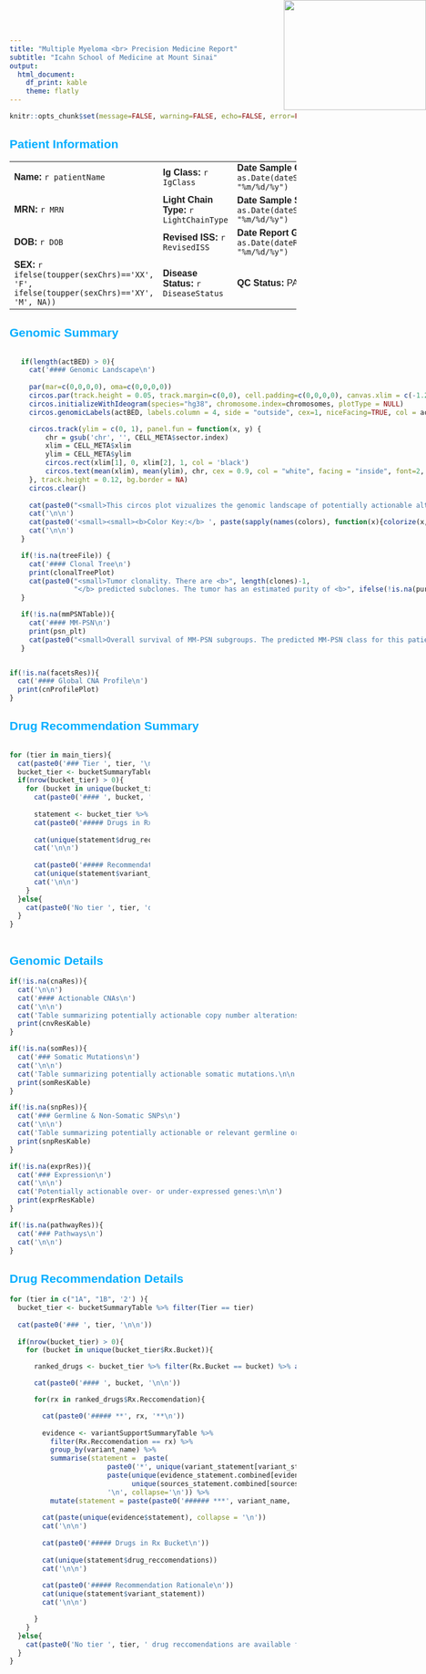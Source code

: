 ```yaml
---
title: "Multiple Myeloma <br> Precision Medicine Report"
subtitle: "Icahn School of Medicine at Mount Sinai"
output:
  html_document:
    df_print: kable
    theme: flatly
---
```


<img src="assets/MS_RGB_Hrztl.png" width="250" height="193" style="position:absolute;top:0px;right:0px;" />

<style type="text/css">

th {
  background-color: #00AEFF;
  color: white;
}

body{ 
    font-family: Arial;
  }

h2{
    color: #00AEFF;
}

</style>

```r
knitr::opts_chunk$set(message=FALSE, warning=FALSE, echo=FALSE, error=FALSE, dev = "svg")
```


## Patient Information

|  |  |  |  |
|-|-|-|-|
| **Name:** `r patientName` | **Ig Class:** `r IgClass` | **Date Sample Collected:** `r as.Date(dateSampleCollected, "%m/%d/%y")` |
| **MRN:** `r MRN` | **Light Chain Type:** `r LightChainType` | **Date Sample Sequenced:** `r as.Date(dateSampleSequenced, "%m/%d/%y")` |
| **DOB:** `r DOB` | **Revised ISS:** `r RevisedISS` | **Date Report Generated:** `r as.Date(dateReportGenerated, "%m/%d/%y")` |
| **SEX:** `r ifelse(toupper(sexChrs)=='XX', 'F', ifelse(toupper(sexChrs)=='XY', 'M', NA))` | **Disease Status:** `r DiseaseStatus` | **QC Status:** PASS |


## Genomic Summary


:::::{style="display: grid; grid-template-columns: 1fr 1fr; grid-column-gap: 10px;"}

::::{}

:::{style="display: grid; grid-template-columns: 1fr 1fr; grid-column-gap: 10px;"}

```r
if(!is.na(tmbMat)){
  cat('#### Tumor Mutation Burden\n')
  print(tmbPlot)
  cat(paste0("<small>Tumor Mutation Burden (TMB) is reported as the number of nonsilent somatic mutations per megabase of DNA sequenced (Muts/MB). This patient's tumor has a calculated TMB of <b>", mutBurden, ' nonsilent Muts/MB. </b></small>'))
}
```

```r
if(!is.na(scarMat)){
  cat('#### SCAR HRD Score\n')
  print(scarPlot)
  cat(paste0("<small>The scarHRD score is reported as the total number of HRD, telomeric allelic imbalance (AI), or LST events found in the sample. HRD, or homologous repair deficiency, is a measure of genomic instability. In multiple myeloma, it has been proposed as a potential prognostic marker. Genomic instability is also associated with response to certain drugs. This patient's tumor has a calculated HRD score of <b>", scarScore, '</b>.</small>'))
}
```

```r
if(!is.na(msiMat)){
  cat('#### MSI Score\n')
  print(msiPlot)
  cat(paste0("<small>The microsatellite instability (MSI) of a tumor is a proxy measure for genomic instability (PMID: 31956294). This patient's tumor has a calculated MSI score of <b>", msiVal, '</b>in the <b>', msiCat, "</b> category.</small>"))
}
```

```r
if(!is.na(gep70df)){
  cat('#### GEP70 Score\n')
  print(gepPlot)
  cat(paste0('<small> The GEP70 Score is a 70-gene prognostic score corresponding to risk of relapse and overall survival probability (PMID: 24885236). This patient has a GEP70 risk score of <b>', riskScore, '</b> which falls into the <b>', riskCat, '</b> risk category </small>'))
}
```

```r
if(!is.na(seliMat)){
  cat('#### Selinexor Signature\n')
  print(seliPlot)
  cat(paste0("<small>The seline-score gene expression signature is a combined measure of the expression of WNT10A, ETV7, and DUSP1. Upregulation of these three genes is associated with better probability of response to selinexor. This patient's tumor has a calculated seline-score of <b>", seliScore, '</b>.</small>'))
}
```

:::

:::{style="display: grid; grid-template-columns: 1fr 1fr; grid-column-gap: 10px;"}

```r
if(!is.na(zscoredf)){
  cat('#### BCL2 Expression\n')
  print(expressionPlotList$BCL2)
  cat(paste0("<small>BCL2 gene expression of the patient (blue bar) compared within the rest of the MSSM cohort. High expression of the anti-apoptotic protein BCL2 is correlated with response to the drug Venetoclax (PMID: 30069633, PMID: 30076373).</small>"))
}
```


```r
if(!is.na(zscoredf)){
  cat('#### MCL1 Expression\n')
  print(expressionPlotList$MCL1)
  cat(paste0("<small>MCL1 gene expression of the patient (blue bar) compared within the rest of the MSSM cohort. High expression of MCL1 is correlated with resistance to the drug Venetoclax.</small>"))
}
```

```r
if(!is.na(zscoredf)){
  cat('#### BCMA Expression\n')
  print(expressionPlotList$TNFRSF17)
  cat(paste0("<small>BCMA gene expression of the patient (blue bar) compared within the rest of the MSSM cohort. BCMA is the target of anti-BCMA CAR-T therapy.</small>"))
}
```

```r
if(!is.na(zscoredf)){
  cat('#### GPRC5D Expression\n')
  print(expressionPlotList$GPRC5D)
  cat(paste0("<small>GPRC5D gene expression of the patient (blue bar) compared within the rest of the MSSM cohort.</small>"))
}
```

:::

::::

::::{}

```r
if(length(actBED) > 0){
  cat('#### Genomic Landscape\n')
  
  par(mar=c(0,0,0,0), oma=c(0,0,0,0))
  circos.par(track.height = 0.05, track.margin=c(0,0), cell.padding=c(0,0,0,0), canvas.xlim = c(-1.25, 1.25), canvas.ylim = c(-1.25, 1.25))
  circos.initializeWithIdeogram(species="hg38", chromosome.index=chromosomes, plotType = NULL)
  circos.genomicLabels(actBED, labels.column = 4, side = "outside", cex=1, niceFacing=TRUE, col = actBED[[6]], line_col = actBED[[6]])

  circos.track(ylim = c(0, 1), panel.fun = function(x, y) {
      chr = gsub('chr', '', CELL_META$sector.index)
      xlim = CELL_META$xlim
      ylim = CELL_META$ylim
      circos.rect(xlim[1], 0, xlim[2], 1, col = 'black')
      circos.text(mean(xlim), mean(ylim), chr, cex = 0.9, col = "white", facing = "inside", font=2, niceFacing = TRUE)
  }, track.height = 0.12, bg.border = NA)
  circos.clear()
  
  cat(paste0("<small>This circos plot vizualizes the genomic landscape of potentially actionable alterations across the patient's genome. Each segment on the circle is a chromosome and actionable alterations found in this patient are labeled on the plot with respect to their genomic coordnates, color coded by the type of alteration observed.</small>\n"))
  cat('\n\n')
  cat(paste0('<small><small><b>Color Key:</b> ', paste(sapply(names(colors), function(x){colorize(x, colors[x])}), collapse=' '), '</small></small>'))
  cat('\n\n')
}
```

```r
if(!is.na(treeFile)) {
  cat('#### Clonal Tree\n')
  print(clonalTreePlot)
  cat(paste0("<small>Tumor clonality. There are <b>", length(clones)-1, 
             "</b> predicted subclones. The tumor has an estimated purity of <b>", ifelse(!is.na(purity), round(purity*100, 2), "NA"), "%</b>. </small>"))
}
```

```r
if(!is.na(mmPSNTable)){
  cat('#### MM-PSN\n')
  print(psn_plt)
  cat(paste0("<small>Overall survival of MM-PSN subgroups. The predicted MM-PSN class for this patient's tumor is <b>", mmPSNPredictedClass, "</b>. Based on the MMRF COMMPASS dataset, newly diagnosed patients with tumors in this subclass have a median overall survival (OS) of <b>", psnSubgroupMedianOS, " months</b>.</small>"))
}
```

::::

:::::

```r
if(!is.na(facetsRes)){
  cat('#### Global CNA Profile\n')
  print(cnProfilePlot)
}
```

## Drug Recommendation Summary

:::{style="display: grid; grid-template-columns: 1fr 1fr; grid-column-gap: 10px;"}

```r
for (tier in main_tiers){
  cat(paste0('### Tier ', tier, '\n\n'))
  bucket_tier <- bucketSummaryTable %>% filter(Tier == tier)
  if(nrow(bucket_tier) > 0){
    for (bucket in unique(bucket_tier$Rx.Bucket)){
      cat(paste0('#### ', bucket, '\n\n'))
      
      statement <- bucket_tier %>% filter(Rx.Bucket == bucket)
      cat(paste0('##### Drugs in Rx Bucket\n'))
      
      cat(unique(statement$drug_reccomendations))
      cat('\n\n')
      
      cat(paste0('##### Recommendation Rationale\n'))
      cat(unique(statement$variant_statement))
      cat('\n\n')
    }
  }else{
    cat(paste0('No tier ', tier, 'drug reccomendations are available for this patient based on the currently available information.\n\n'))
  }
}
```

:::

## Genomic Details

```r
if(!is.na(cnaRes)){
  cat('\n\n')
  cat('#### Actionable CNAs\n')
  cat('\n\n')
  cat('Table summarizing potentially actionable copy number alterations.\n\n')
  print(cnvResKable)
}
```

```r
if(!is.na(somRes)){
  cat('### Somatic Mutations\n')
  cat('\n\n')
  cat('Table summarizing potentially actionable somatic mutations.\n\n')
  print(somResKable)
}
```

```r
if(!is.na(snpRes)){
  cat('### Germline & Non-Somatic SNPs\n')
  cat('\n\n')
  cat('Table summarizing potentially actionable or relevant germline or non-somatic SNPs.\n\n')
  print(snpResKable)
}
```

```r
if(!is.na(exprRes)){
  cat('### Expression\n')
  cat('\n\n')
  cat('Potentially actionable over- or under-expressed genes:\n\n')
  print(exprResKable)
}
```

```r
if(!is.na(pathwayRes)){
  cat('### Pathways\n')
  cat('\n\n')
}
```

## Drug Recommendation Details

```r
for (tier in c("1A", "1B", '2') ){
  bucket_tier <- bucketSummaryTable %>% filter(Tier == tier)
  
  cat(paste0('### ', tier, '\n\n'))
  
  if(nrow(bucket_tier) > 0){
    for (bucket in unique(bucket_tier$Rx.Bucket)){

      ranked_drugs <- bucket_tier %>% filter(Rx.Bucket == bucket) %>% arrange(-rx.summary_score)

      cat(paste0('#### ', bucket, '\n\n'))

      for(rx in ranked_drugs$Rx.Reccomendation){

        cat(paste0('##### **', rx, '**\n'))
        
        evidence <- variantSupportSummaryTable %>% 
          filter(Rx.Reccomendation == rx) %>% 
          group_by(variant_name) %>%
          summarise(statement =  paste(
                        paste0('*', unique(variant_statement[variant_statement!='']), '*'), '\n\n',
                        paste(unique(evidence_statement.combined[evidence_statement.combined!='']), '\n\n',
                              unique(sources_statement.combined[sources_statement.combined!='']), collapse='\n'),
                        '\n', collapse='\n')) %>%
          mutate(statement = paste(paste0('###### ***', variant_name, '***\n'), statement, collapse='\n\n'))
        
        cat(paste(unique(evidence$statement), collapse = '\n'))
        cat('\n\n')
        
        cat(paste0('##### Drugs in Rx Bucket\n'))
        
        cat(unique(statement$drug_reccomendations))
        cat('\n\n')
        
        cat(paste0('##### Recommendation Rationale\n'))
        cat(unique(statement$variant_statement))
        cat('\n\n')

      }
    }
  }else{
    cat(paste0('No tier ', tier, ' drug reccomendations are available for this patient based on the currently available information.\n\n'))
  }
}
```
